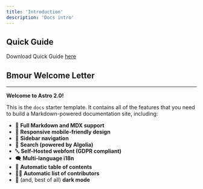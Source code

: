 ```yaml
---
title: 'Introduction'
description: 'Docs intro'
---
```



## Quick Guide

Download Quick Guide [here](https://docsend.dropbox.com/view/kgtqqndw6vdaw8b7)




## Bmour Welcome Letter

---

**Welcome to Astro 2.0!**

This is the `docs` starter template.
It contains all of the features that you need to build a Markdown-powered documentation site, including:

- 📝 **Full Markdown and MDX support**
- 📱 **Responsive mobile-friendly design**
- 🧭 **Sidebar navigation**
- 🔎 **Search (powered by Algolia)**
- 🔤 **Self-Hosted webfont (GDPR compliant)**
- 🗨️ **Multi-language i18n**
- 📃 **Automatic table of contents**
- 🧑‍💻 **Automatic list of contributors**
- 🌙 (and, best of all) **dark mode**


